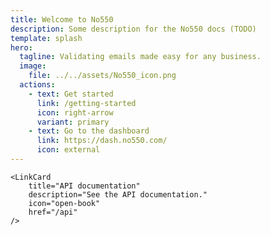 ```yaml
---
title: Welcome to No550
description: Some description for the No550 docs (TODO)
template: splash
hero:
  tagline: Validating emails made easy for any business.
  image:
    file: ../../assets/No550_icon.png
  actions:
    - text: Get started
      link: /getting-started
      icon: right-arrow
      variant: primary
    - text: Go to the dashboard
      link: https://dash.no550.com/
      icon: external
---
```



<CardGrid stagger>
	<LinkCard
		title="Configuration documentation"
		description="Want to learn what a configuration setting means or how it works? Read our configuration documentation."
		icon="setting"
		href="/configuration"
	/>

	<LinkCard
		title="API documentation"
		description="See the API documentation."
		icon="open-book"
		href="/api"
	/>
</CardGrid>
